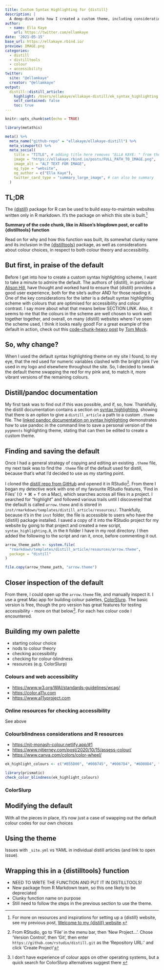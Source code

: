 ```yaml
---
title: Custom Syntax Highlighting for {distill}
description: |
  A deep-dive into how I created a custom theme, including considerations in choosing a good-looking and accessible colour palette
author: 
  - name: Ella Kaye
    url: https://twitter.com/ellamkaye
date: '2021-05-15'
base_url: https://ellakaye.rbind.io/
preview: IMAGE.png
categories:
  - distill
  - distilltools
  - colour
  - accessibility
twitter:
  site: "@ellamkaye"
  creator: "@ellamkaye"
output:
  distill::distill_article:
    highlight: /Users/ellakaye/ellakaye-distill/ek_syntax_highlighting.theme
    self_contained: false
    toc: true
---
```


```r
knitr::opts_chunk$set(echo = TRUE)
```

```r
library(metathis)

meta() %>%
  meta_name("github-repo" = "ellakaye/ellakaye-distill") %>%
  meta_viewport() %>%
  meta_social(
    title = "TITLE", # adding title here removes "ELLA KAYE: " from the front
    image = "https://ellakaye.rbind.io/posts/FULL_PATH_TO_IMAGE.png", 
    image_alt = "ALT TEXT FOR IMAGE",
    og_type = "website",
    og_author = c("Ella Kaye"),
    twitter_card_type = "summary_large_image", # can also be summary
  )
```

## TL;DR

The [{distill}](https://rstudio.github.io/distill/) package for R can be used to build easy-to-maintain websites written only in R markdown. It's the package on which this site is built.^[For more on resources and inspirations for setting up a {distill} website, see my previous post, [Welcome to my {distill} website](https://ellakaye.rbind.io/posts/2021-05-08-welcome-to-my-distill-website/).]

**Summary of the code chunk, like in Alison's blogdown post, or call to {distilltools} function**

Read on for why and how this function was built, its somewhat clunky name and its inclusion in the [{distilltools}](https://github.com/EllaKaye/distilltools) package, as well as considerations about colour choices, in respect to both colour theory and accessibility.

## But first, in praise of the default

Before I get into how to create a custom syntax highlighting scheme, I want to take a minute to admire the default. The authors of {distill}, in particular [Alison Hill](https://alison.rbind.io), have thought and worked hard to ensure that {distill} provides a good user experience, both for the site's author AND for those reading it. One of the key considerations for the latter is a default syntax highlighting scheme with colours that are optimised for accessibility and colour contrast. I say more about what that means below SECTION LINK. Also, it seems to me that the colours in the scheme are well chosen to work well together together, and overall, on many {distill} websites where I've seen the scheme used, I think it looks really good! For a great example of the default in action, check out this [code-chunk-heavy post](https://themockup.blog/posts/2021-03-07-creating-a-custom-gt-function-for-aligning-first-row-text-and-testing-it-with-testthat/) by [Tom Mock](https://twitter.com/thomas_mock).

## So, why change?
When I used the default syntax highlighting theme on my site I found, to my eye, that the red used for numeric variables clashed with the bright pink I've used in my logo and elsewhere throughout the site. So, I decided to tweak the default theme swapping the red for my pink and, to match it, more vibrant versions of the remaining colours.

## Distill/pandoc documentation
My first task was to find out if this was possible, and if, so, how. Thankfully, the distill documentation contains a section on [syntax highlighting](https://rstudio.github.io/distill/#syntax-highlighting), showing that there is an option to give a `distill_article` a path to a custom `.theme` file. The [linked pandoc documentation on syntax highlighting](https://pandoc.org/MANUAL.html#syntax-highlighting) demonstrates how to use pandoc in the command line to save a personal version of the `pygments` highlighting theme, stating that can then be edited to create a custom theme. 

## Finding and saving the default
Once I had a general strategy of copying and editing an existing `.theme` file, my next task was to find the `.theme` file of the default used for distill, because that's what I'd decided to use as my starting point.

I cloned the [distill repo from GitHub](https://github.com/rstudio/distill) and opened it in RStudio^[From RStudio, go to 'File' in the menu bar, then 'New Project...'. Chose 'Version Control', then 'Git', then enter `https://github.com/rstudio/distill.git` as the 'Repository URL:' and click 'Create Project']. From there I began my detective work with one of my favourite RStudio features, 'Find in Files' (⇧ + ⌘ + <kbd>f</kbd> on a Mac), which searches across all files in a project. I searched for "highlight" and followed various trails until I discovered that the default is called `arrow.theme` and is stored in `inst/rmarkdown/templates/distill_article/resources/`. Thankfully, because it's in the `inst` folder, the file is accessible to users who have the {distill} package installed. I saved a copy of it into the RStudio project for my website by going to that project and created a new script, `syntax_highlighting.R`, in the `R` folder I have in my root directory. I then added the following to the script and ran it, once, before commenting it out.

```r
arrow_theme_path <- system.file(
  "rmarkdown/templates/distill_article/resources/arrow.theme", 
  package = "distill"
)

file.copy(arrow_theme_path, "arrow.theme")
```

## Closer inspection of the default

From there, I could open up the `arrow.theme` file, and manually inspect it. I use a great Mac app for building colour palettes, [ColorSlurp](https://colorslurp.com). The basic version is free, though the pro version has great features for testing accessibility - more on that below^[I don't have experience of colour apps on other operating systems, but a quick search for ColorSlurp alternatives suggest there ]. For each hex colour code I encountered.

## Building my own palette

- starting colour choice
- nods to colour theory
- checking accessibility
- checking for colour-blindness
- resources (e.g. ColorSlurp)

### Colours and web accessibility

- <https://www.w3.org/WAI/standards-guidelines/wcag/>
- <https://color.a11y.com>
- <https://www.a11yproject.com>

### Online resources for checking accessibility

See above

### Colourblindness considerations and R resources

- <https://njt-monash-colour.netlify.app/#1>
- <https://www.njtierney.com/post/2020/10/15/assess-colour/>
- <https://www.canva.com/colors/color-wheel/>

```r
ek_highlight_colours <- c("#B55D00", "#008745", "#0067D4", "#6D00D4", "#D40067")
```

```r
library(prismatic)
check_color_blindness(ek_highlight_colours)
```


### ColorSlurp

## Modifying the default

With all the pieces in place, it's now just a case of swapping out the default colour codes for our own choices

## Using the theme

Issues with `_site.yml` vs YAML in individual distill articles (and link to open issue).

## Wrapping this in a {distilltools} function

- NEED TO WRITE THE FUNCTION AND PUT IT IN DISTILLTOOLS!
- New package from R Markdown team, so this one likely to be depreciated
- Clunky function name on purpose
- Still need to follow the steps in the previous section to use the theme.
